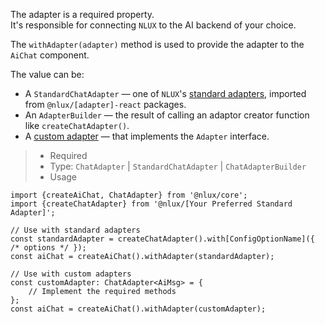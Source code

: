 The adapter is a required property.<br />
It's responsible for connecting `NLUX` to the AI backend of your choice.

The `withAdapter(adapter)` method is used to provide the adapter to the `AiChat` component.

The value can be:<br />
* A `StandardChatAdapter` — one of `NLUX`'s [standard adapters](/api/adapters), imported from `@nlux/[adapter]-react` packages.<br />
* An `AdapterBuilder` — the result of calling an adaptor creator function like `createChatAdapter()`.
* A [custom adapter](/learn/adapters/custom-adapters) — that implements the `Adapter` interface.<br />

> * Required
> * Type: `ChatAdapter` | `StandardChatAdapter` | `ChatAdapterBuilder`
> * Usage

```tsx
import {createAiChat, ChatAdapter} from '@nlux/core';
import {createChatAdapter} from '@nlux/[Your Preferred Standard Adapter]';

// Use with standard adapters
const standardAdapter = createChatAdapter().with[ConfigOptionName]({ /* options */ });
const aiChat = createAiChat().withAdapter(standardAdapter);

// Use with custom adapters
const customAdapter: ChatAdapter<AiMsg> = {
    // Implement the required methods
};
const aiChat = createAiChat().withAdapter(customAdapter);

```
